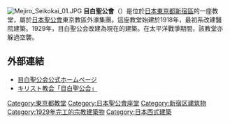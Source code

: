 [[File:Mejiro_Seikokai_01.JPG|thumb]]
'''目白聖公會'''（{{lang-ja|目白聖公会、めじろせいこうかい}}）是位於[[日本|日本]][[東京都|東京都]][[新宿區|新宿區]]的一座教堂，屬於[[日本聖公會|日本聖公會]]東京教區外濠集團。這座教堂始建於1918年，最初系改建醫院建築。1929年，目白聖公会改建為現在的建築。在太平洋戰爭期間，該教堂亦躲過空襲。
== 外部連結 ==
*[http://www.nskk.org/tokyo/church/mejiro/mejiro.htm 目白聖公会公式ホームページ] {{Wayback|url=http://www.nskk.org/tokyo/church/mejiro/mejiro.htm |date=20210126143116 }}
*[http://www.mejiroseikokai.com/ キリスト教会「目白聖公会」] {{Wayback|url=http://www.mejiroseikokai.com/ |date=20100516173447 }}

[[Category:東京都教堂|Category:東京都教堂]]
[[Category:日本聖公會座堂|Category:日本聖公會座堂]]
[[Category:新宿区建筑物|Category:新宿区建筑物]]
[[Category:1929年完工的宗教建築物|Category:1929年完工的宗教建築物]]
[[Category:日本西式建築|Category:日本西式建築]]